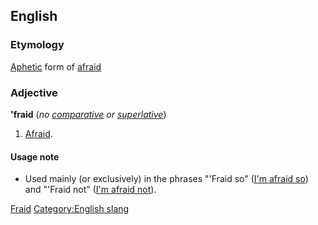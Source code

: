 ==English==
===Etymology===
[[Aphetic]] form of [[afraid]]

===Adjective===
''' 'fraid''' (''no [[comparative]] or [[superlative]]'')

#[[Afraid]].

====Usage note====
*Used mainly (or exclusively) in the phrases "'Fraid so" ([[I'm afraid so]]) and "'Fraid not" ([[I'm afraid not]]).

[[Category:English contractions|Fraid]]
[[Category:English slang]]